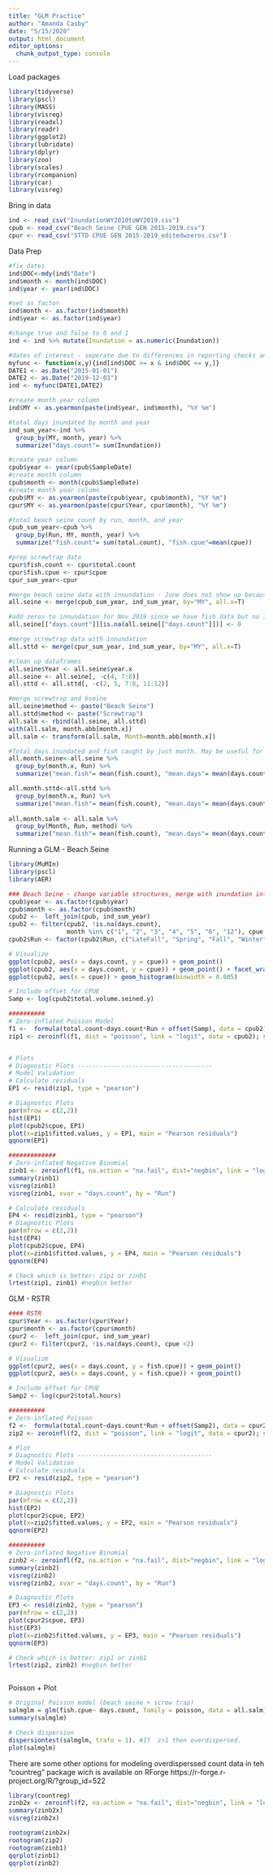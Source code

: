```yaml
---
title: "GLM Practice"
author: "Amanda Casby"
date: "5/15/2020"
output: html_document
editor_options: 
  chunk_output_type: console
---
```


Load packages
```r
library(tidyverse)
library(pscl)
library(MASS)
library(visreg)
library(readxl)
library(readr)
library(ggplot2)
library(lubridate)
library(dplyr)
library(zoo)
library(scales)
library(rcompanion)
library(car)
library(visreg)
```

Bring in data 
```r
ind <- read_csv("InundationWY2010toWY2019.csv")
cpub <- read_csv("Beach Seine CPUE GEN 2015-2019.csv")
cpur <- read_csv("STTD CPUE GEN 2015-2019_editedwzeros.csv")
```

Data Prep 
```r
#fix dates
ind$DOC<-mdy(ind$"Date")
ind$month <- month(ind$DOC)
ind$year <- year(ind$DOC)

#set as factor
ind$month <- as.factor(ind$month)
ind$year <- as.factor(ind$year)

#change true and false to 0 and 1 
ind <- ind %>% mutate(Inundation = as.numeric(Inundation))

#dates of interest - seperate due to differences in reporting checks and pulls prior to 2016
myfunc <- function(x,y){ind[ind$DOC >= x & ind$DOC <= y,]}
DATE1 <- as.Date("2015-01-01")
DATE2 <- as.Date("2019-12-03")
ind <- myfunc(DATE1,DATE2) 

#create month year column
ind$MY <- as.yearmon(paste(ind$year, ind$month), "%Y %m")

#total days inundated by month and year
ind_sum_year<-ind %>% 
  group_by(MY, month, year) %>% 
  summarize("days.count"= sum(Inundation))

#create year column
cpub$year <- year(cpub$SampleDate)
#create month column
cpub$month <- month(cpub$SampleDate)
#create month year column
cpub$MY <- as.yearmon(paste(cpub$year, cpub$month), "%Y %m")
cpur$MY <- as.yearmon(paste(cpur$Year, cpur$month), "%Y %m")

#total beach seine count by run, month, and year
cpub_sum_year<-cpub %>% 
  group_by(Run, MY, month, year) %>% 
  summarize("fish.count"= sum(total.count), "fish.cpue"=mean(cpue))

#prep screwtrap data
cpur$fish.count <- cpur$total.count
cpur$fish.cpue <- cpur$cpue
cpur_sum_year<-cpur 

#merge beach seine data with innundation - June does not show up because no fish were caught then - would be nice to still include this put may take me a bit to fix that in previous R code so let's roll with this for now and maybe fix it if we have time - otherwise we can just make a note on the plot
all.seine <- merge(cpub_sum_year, ind_sum_year, by="MY", all.x=T)

#add zeros to innundation for Nov 2019 since we have fish data but no innundation data (and we know it didn't innundate)
all.seine[["days.count"]][is.na(all.seine[["days.count"]])] <- 0

#merge screwtrap data with innundation 
all.sttd <- merge(cpur_sum_year, ind_sum_year, by="MY", all.x=T)

#clean up dataframes
all.seine$Year <- all.seine$year.x
all.seine <- all.seine[, -c(4, 7:8)]
all.sttd <- all.sttd[, -c(2, 5, 7:8, 11:12)]

#merge screwtrap and bseine
all.seine$method <- paste("Beach Seine")
all.sttd$method <- paste("Screwtrap")
all.salm <- rbind(all.seine, all.sttd)
with(all.salm, month.abb[month.x])
all.salm <- transform(all.salm, Month=month.abb[month.x])

#Total days inundated and fish caught by just month. May be useful for figuring out which months are most useful for salmon in the floodplain
all.month.seine<-all.seine %>% 
  group_by(month.x, Run) %>% 
  summarize("mean.fish"= mean(fish.count), "mean.days"= mean(days.count), "mean.cpue"=mean(fish.cpue))

all.month.sttd<-all.sttd %>% 
  group_by(month.x, Run) %>% 
  summarize("mean.fish"= mean(fish.count), "mean.days"= mean(days.count), "mean.cpue"=mean(fish.cpue))
    
all.month.salm <- all.salm %>% 
  group_by(Month, Run, method) %>% 
  summarize("mean.fish"= mean(fish.count), "mean.days"= mean(days.count), "mean.cpue"=mean(fish.cpue))

```

Running a GLM - Beach Seine
```r
library(MuMIn)
library(pscl)
library(AER)

### Beach Seine - change variable structures, merge with inundation info
cpub$year <- as.factor(cpub$year)
cpub$month <- as.factor(cpub$month)
cpub2 <-  left_join(cpub, ind_sum_year)
cpub2 <- filter(cpub2, !is.na(days.count),
                month %in% c("1", "2", "3", "4", "5", "6", "12"), cpue <2)
cpub2$Run <- factor(cpub2$Run, c("LateFall", "Spring", "Fall", "Winter"))

# Visualize
ggplot(cpub2, aes(x = days.count, y = cpue)) + geom_point()
ggplot(cpub2, aes(x = days.count, y = cpue)) + geom_point() + facet_wrap(~Run)
ggplot(cpub2, aes(x = cpue)) + geom_histogram(binwidth = 0.005)

# Include offset for CPUE
Samp <- log(cpub2$total.volume.seined.y)

##########
# Zero-inflated Poisson Model
f1 <-  formula(total.count~days.count*Run + offset(Samp), data = cpub2)
zip1 <- zeroinfl(f1, dist = "poisson", link = "logit", data = cpub2); summary(zip1)


# Plots 
# Diagnostic Plots -------------------------------------
# Model Validation 
# Calculate residuals
EP1 <- resid(zip1, type = "pearson")

# Diagnostic Plots
par(mfrow = c(2,2))
hist(EP1)
plot(cpub2$cpue, EP1)
plot(x=zip1$fitted.values, y = EP1, main = "Pearson residuals")
qqnorm(EP1)

#############
# Zero-inflated Negative Binomial 
zinb1 <- zeroinfl(f1, na.action = "na.fail", dist="negbin", link = "logit", data = cpub2)
summary(zinb1)
visreg(zinb1)
visreg(zinb1, xvar = "days.count", by = "Run")

# Calculate residuals
EP4 <- resid(zinb1, type = "pearson")
# Diagnostic Plots
par(mfrow = c(2,2))
hist(EP4)
plot(cpub2$cpue, EP4)
plot(x=zinb1$fitted.values, y = EP4, main = "Pearson residuals")
qqnorm(EP4)

# Check which is better: zip1 or zinb1
lrtest(zip1, zinb1) #negbin better

```

GLM - RSTR

```r
#### RSTR
cpur$Year <- as.factor(cpur$Year)
cpur$month <- as.factor(cpur$month)
cpur2 <-  left_join(cpur, ind_sum_year)
cpur2 <- filter(cpur2, !is.na(days.count), cpue <2)

# Visualize 
ggplot(cpur2, aes(x = days.count, y = fish.cpue)) + geom_point()
ggplot(cpur2, aes(x = days.count, y = fish.cpue)) + geom_point()

# Include offset for CPUE
Samp2 <- log(cpur2$total.hours)

##########
# Zero-inflated Poisson
f2 <-  formula(total.count~days.count*Run + offset(Samp2), data = cpur2)
zip2 <- zeroinfl(f2, dist = "poisson", link = "logit", data = cpur2); summary(zip2)

# Plot 
# Diagnostic Plots -------------------------------------
# Model Validation 
# Calculate residuals
EP2 <- resid(zip2, type = "pearson")

# Diagnostic Plots
par(mfrow = c(2,2))
hist(EP2)
plot(cpur2$cpue, EP2)
plot(x=zip2$fitted.values, y = EP2, main = "Pearson residuals")
qqnorm(EP2)

##########
# Zero-inflated Negative Binomial 
zinb2 <- zeroinfl(f2, na.action = "na.fail", dist="negbin", link = "logit", data = cpur2)
summary(zinb2)
visreg(zinb2)
visreg(zinb2, xvar = "days.count", by = "Run")

# Diagnostic Plots
EP3 <- resid(zinb2, type = "pearson")
par(mfrow = c(2,2))
plot(cpur2$cpue, EP3)
hist(EP3)
plot(x=zinb2$fitted.values, y = EP3, main = "Pearson residuals")
qqnorm(EP3)

# Check which is better: zip1 or zinb1
lrtest(zip2, zinb2) #negbin better



```

Poisson + Plot
```r
# Original Poisson model (beach seine + screw trap)
salmglm = glm(fish.cpue~ days.count, family = poisson, data = all.salm) 
summary(salmglm)

# Check dispersion
dispersiontest(salmglm, trafo = 1). #If  z>1 then overdispersed.
plot(salmglm)


```
There are some other options for modeling overdisperssed count data in teh "countreg" package wich is available on RForge https://r-forge.r-project.org/R/?group_id=522

```r
library(countreg)
zinb2x <- zeroinfl(f2, na.action = "na.fail", dist="negbin", link = "logit", data = cpur2)
summary(zinb2x)
visreg(zinb2x)

rootogram(zinb2x)
rootogram(zip2)
rootogram(zinb1)
qqrplot(zinb1)
qqrplot(zinb2)

```

